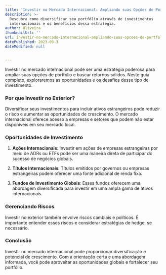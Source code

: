 ```yaml
---
title: 'Investir no Mercado Internacional: Ampliando suas Opções de Portfólio'
description: >-
  Descubra como diversificar seu portfólio através de investimentos
  internacionais e os benefícios dessa estratégia.
author: Oliveira
thumbnailUrl: ''
url: investir-no-mercado-internacional-ampliando-suas-opcoes-de-portfolio
datePublished: 2023-09-3
dateModified: null


---
```


Investir no mercado internacional pode ser uma estratégia poderosa para ampliar suas opções de portfólio e buscar retornos sólidos. Neste guia completo, exploraremos as oportunidades e os desafios desse tipo de investimento.

### Por que Investir no Exterior?

Diversificar seus investimentos para incluir ativos estrangeiros pode reduzir o risco e aumentar as oportunidades de crescimento. O mercado internacional oferece acesso a empresas e setores que podem não estar disponíveis em seu mercado local.

### Oportunidades de Investimento

1. **Ações Internacionais**: Investir em ações de empresas estrangeiras por meio de ADRs ou ETFs pode ser uma maneira direta de participar do sucesso de negócios globais.

2. **Títulos Internacionais**: Títulos emitidos por governos ou empresas estrangeiras podem oferecer uma fonte adicional de renda fixa.

3. **Fundos de Investimento Globais**: Esses fundos oferecem uma abordagem diversificada para investir em uma ampla gama de ativos internacionais.

### Gerenciando Riscos

Investir no exterior também envolve riscos cambiais e políticos. É importante entender esses riscos e considerar estratégias de hedge, se necessário.

### Conclusão

Investir no mercado internacional pode proporcionar diversificação e potencial de crescimento. Com a orientação certa e uma abordagem informada, você pode aproveitar as oportunidades globais e fortalecer seu portfólio.

